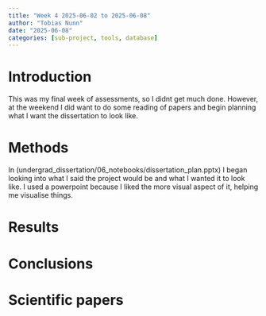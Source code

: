 ```yaml
---
title: "Week 4 2025-06-02 to 2025-06-08"
author: "Tobias Nunn"
date: "2025-06-08"
categories: [sub-project, tools, database]
---
```


# Introduction {#seq-week4}

This was my final week of assessments, so I didnt get much done. However, at the weekend I did want to do some reading of papers and begin planning what I want the dissertation to look like.

# Methods

In (undergrad_dissertation/06_notebooks/dissertation_plan.pptx) I began looking into what I said the project would be and what I wanted it to look like. I used a powerpoint because I liked the more visual aspect of it, helping me visualise things.

# Results

# Conclusions

# Scientific papers
